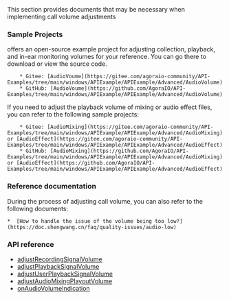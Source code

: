 <PlatformWrapper platform="windows">
This section provides documents that may be necessary when implementing call volume adjustments

### Sample Projects
<Vg k="COMPANY" /> offers an open-source example project for adjusting collection, playback, and in-ear monitoring volumes for your reference. You can go there to download or view the source code.

        * Gitee: [AudioVoume](https://gitee.com/agoraio-community/API-Examples/tree/main/windows/APIExample/APIExample/Advanced/AudioVolume)
        * GitHub: [AudioVoume](https://github.com/AgoraIO/API-Examples/tree/main/windows/APIExample/APIExample/Advanced/AudioVolume)

If you need to adjust the playback volume of mixing or audio effect files, you can refer to the following sample projects:

        * Gitee: [AudioMixing](https://gitee.com/agoraio-community/API-Examples/tree/main/windows/APIExample/APIExample/Advanced/AudioMixing) or [AudioEffect](https://gitee.com/agoraio-community/API-Examples/tree/main/windows/APIExample/APIExample/Advanced/AudioEffect)
        * GitHub: [AudioMixing](https://github.com/AgoraIO/API-Examples/tree/main/windows/APIExample/APIExample/Advanced/AudioMixing) or [AudioEffect](https://github.com/AgoraIO/API-Examples/tree/main/windows/APIExample/APIExample/Advanced/AudioEffect)

### Reference documentation
During the process of adjusting call volume, you can also refer to the following documents:

    *  [How to handle the issue of the volume being too low?](https://doc.shengwang.cn/faq/quality-issues/audio-low)

### API reference


* [adjustRecordingSignalVolume](https://doc.shengwang.cn/api-ref/rtc/windows/API/toc_audio_capture#api_irtcengine_adjustrecordingsignalvolume)
* [adjustPlaybackSignalVolume](https://doc.shengwang.cn/api-ref/rtc/windows/API/toc_audio_mixing#api_irtcengine_adjustplaybacksignalvolume)
* [adjustUserPlaybackSignalVolume](https://doc.shengwang.cn/api-ref/rtc/windows/API/toc_audio_basic#api_irtcengine_adjustuserplaybacksignalvolume)
* [adjustAudioMixingPlayoutVolume](https://doc.shengwang.cn/api-ref/rtc/windows/API/toc_audio_mixing#api_irtcengine_adjustaudiomixingplayoutvolume)
* [onAudioVolumeIndication](https://doc.shengwang.cn/api-ref/rtc/windows/API/toc_audio_basic#callback_irtcengineeventhandler_onaudiovolumeindication)

</PlatformWrapper>
